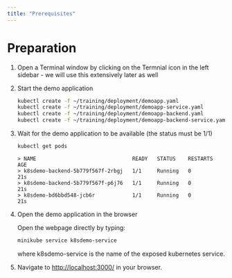 ```yaml
---
title: "Prerequisites"
---
```


# Preparation

1.  Open a Terminal window by clicking on the Termnial icon in the left sidebar - we will use this extensively later as well
    
2.  Start the demo application
    
    ```bash
    kubectl create -f ~/training/deployment/demoapp.yaml
    kubectl create -f ~/training/deployment/demoapp-service.yaml
    kubectl create -f ~/training/deployment/demoapp-backend.yaml
    kubectl create -f ~/training/deployment/demoapp-backend-service.yaml
    ```
        
    
3.  Wait for the demo application to be available (the status must be 1/1)
    
    ```bash
    kubectl get pods
    ```        
    
    ```output
    > NAME                               READY   STATUS    RESTARTS   AGE
    > k8sdemo-backend-5b779f567f-2rbgj   1/1     Running   0          21s
    > k8sdemo-backend-5b779f567f-p6j76   1/1     Running   0          21s
    > k8sdemo-bd6bbd548-jcb6r            1/1     Running   0          21s
    ```        
    
4.  Open the demo application in the browser
    
    
    Open the webpage directly by typing:
    
    ```bash
    minikube service k8sdemo-service
    ```            
        
    
    where k8sdemo-service is the name of the exposed kubernetes service.
    
        
    
5. Navigate to [http://localhost:3000/](http://localhost:3000/) in your browser.